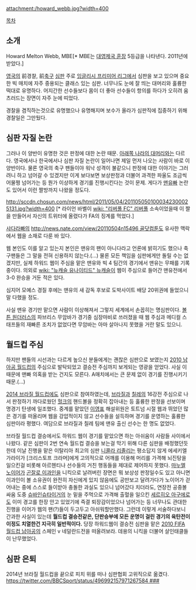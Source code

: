 attachment:/howard_webb.jpg?width=400

[[목차]]
== 소개 ==
Howard Melton Webb, MBE[* MBE는 [[대영제국 훈장]] 5등급을 나타낸다. 2011년에 받았다.]

[[영국]]의 前경찰, 前[[축구]] [[심판]]
주로 [[잉글리시 프리미어 리그]]에서 심판을 보고 있으며 중요한 빅 매치에 자주 중용되는 클래스 있는 심판. 너무나도 눈에 잘 띄는 대머리와 훌륭한 떡대로 유명하다. 어지간한 선수들보다 몸이 더 좋아 선수들이 항의를 하다가 오히려 움츠러드는 장면이 자주 눈에 띠었다.

경찰을 겸직하는것으로 유명했으나 유명해지며 보수가 올라가 심판직에 집중하기 위해 경찰일은 그만뒀다.

== 심판 자질 논란 ==
그러나 이 양반이 유명한 것은 판정에 대한 논란 때문. [[피에르루이지 콜리나|아래쪽 나라의 대머리]]와는 다르다. 영국에서나 한국에서나 심판 자질 논란이 일어나면 제일 먼저 나오는 사람이 바로 이 양반이다. 물론 영국의 축구 팬들이야 워낙 성격이 불같으니 판정에 대한 이야기는 그러려니 하고 넘어갈 수 있겠지만 이게 보다보면 보상판정과 더불어 과격한 파울도 조금씩 어물쩡 넘어가는 등 뭔가 이상하게 경기를 진행시킨다는 것이 문제. 게다가 [[맨유]]빠 논란도 있어서 이런 짤방까지 나왔을 정도다.

http://sccdn.chosun.com/news/html/2011/05/04/2011050501000342300025131.jpg?width=400 [* 라이언 바벨이 [[wiki: "리버풀 FC" 리버풀]] 소속이었을때 이 짤을 만들어서 자신의 트위터에 올렸다가 FA의 징계를 먹었다.]

[[샤다라빠]]의 [[http://news.nate.com/view/20110504n15496 골닷컴툰]]도 유사한 맥락에서 웹을 소재로 다룬 바 있다.

웹 본인도 이를 알고 있는지 본인은 맨유의 팬이 아니다라고 언론에 밝히기도 했으나 축구팬들은 그 말을 전혀 신용하지 않는다.(…) 물론 모든 책임을 심판에게만 돌릴 수는 없겠지만, 실제 하워드 웹이 주심을 맡은 맨유와 빅 4 팀간의 경기에서 맨유는 무패를 기록중이다. 의외로 [[wiki: "뉴캐슬 유나이티드" 뉴캐슬]]이 웹이 주심으로 들어간 맨유전에서 3-0 완승을 거둔 적은 있다.

심지어 모예스 경질 후에는 맨유의 새 감독 후보로 도박사이트 배당 20위권에 들었으니 말 다했을 정도.

사실 맨유 경기만 맡으면 사람이 이상해져서 그렇지 세계에서 손꼽히는 명심판이다. [[볼튼 원더러스]]의 파브리스 무암바가 경기중 심장마비로 쓰러졌을 때 웹 주심과 메디컬 스태프들의 재빠른 조치가 없었다면 무암바는 아마 살아나지 못했을 거란 말도 있으니.

== 월드컵 주심 ==
하지만 팬들의 시선과는 다르게 높으신 분들에게는 괜찮은 심판으로 보였는지 [[2010 남아공 월드컵]]의 주심으로 발탁되었고 결승전 주심까지 보게되는 영광을 얻었다. 사실 이 때문에 맨빠 의혹을 받는 건지도 모른다. A매치에서는 큰 문제 없이 경기를 진행시키기 때문.(…)

[[2014 브라질 월드컵]]에도 심판으로 참여하였는데, [[브라질]]과 [[칠레]]의 16강전 주심으로 나서 판정하기 까다로웠던 [[헐크(축구선수)|헐크]]의 핸드볼을 정확히 잡아내는 등 훌륭한 판정을 선보이며 명경기 탄생에 일조했다. 중계를 맡았던 [[이영표]] 해설위원은 토트넘 시절 웹과 뛰었던 많은 경기를 떠올리며 웹을 강압적이지 않고 선수들을 설득하며 경기를 운영하는 훌륭한 심판이라 평했다. 여담으로 브라질과 칠레 팀에 맨유 출신 선수는 한 명도 없었다.

브라질 월드컵 결승에서도 하워드 웹이 경기를 맡았으면 하는 아쉬움이 사람들 사이에서 나왔다. 같은 심판이 2번 연속 월드컵 결승을 보는걸 막기 위해 다른 심판을 배정했던듯 한데 이날 진행을 맡은 이탈리아 최고의 심판 [[니콜라 리졸리]]는 평소답지 않게 에세키엘 가라이가 [크리스토프 크라머]에게 고의적으로 어깨를 이용해 머리를 가격해 뇌진탕을 일으킨걸 비롯해 아르헨티나 선수들의 거친 행동들을 제대로 제어하지 못했다. [[마누엘 노이어]]가 [[곤잘로 이과인]]을 니킥으로 날려버린 장면은 뭐 보상성 판정일수도 있고 아니면 이과인이 볼 소유권이 완전히 자신에게 있지 않음에도 공만보고 달려가다가 노이어가 걷어내는 중에 스스로 들이받아 충돌한 과실도 있으니 넘어갔다 치더라도, 연장전 공중볼 싸움 도중 [[슈바인슈타이거]]의 눈 밑을 주먹으로 가격해 출혈을 일으킨 [[세르히오 아구에로]]도 이미 경고를 한장 안고 있었기에 즉결 퇴장감이었으나 넘어가는 등 너무나도 관대한 진행을 이어가 웹의 팬(?)들이 두고두고 아쉬워할만했다.
그런데 이렇게 서술하다보니 간과한 사실이 있는데 '''월드컵 결승전같은, 단판승부에 모든 운명이 걸린 경기의 육탄전이 이정도 치열한건 지극히 일반적이다.''' 당장 하워드웹이 결승전 심판을 맡은 [[2010 FIFA 월드컵 남아공]]의 스페인 v 네덜란드전을 떠올려보라. 데용의 니킥을 더불어 살인태클들이 난무했었다.
 
== 심판 은퇴 ==
2014년 브라질 월드컵을 끝으로 피치 위를 떠나 심판협회 고위직으로 옮겼다. [[https://twitter.com/BBCSport/status/496992157971267584 ###]]
